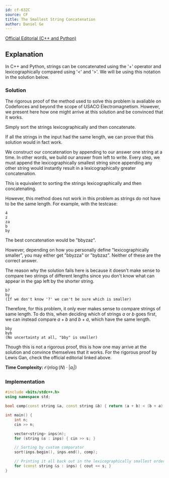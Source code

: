 ```yaml
---
id: cf-632C
source: CF
title: The Smallest String Concatenation
author: Daniel Ge
---
```


[Official Editorial (C++ and Python)](https://codeforces.com/blog/entry/43493)

## Explanation

<Info title="Notation">

In C++ and Python, strings can be concatenated using the '+' operator and lexicographically compared using '\<' and '\>'.
We will be using this notation in the solution below.

</Info>

### Solution

The rigorous proof of the method used to solve this problem is avaliable on Codeforces and beyond the scope of USACO Electromagnetism.
However, we present here how one might arrive at this solution and be convinced that it works.

<Warning title="Bogus Solution">

Simply sort the strings lexicographically and then concatenate.

</Warning>

If all the strings in the input had the same length, we can prove that this solution would in fact work.

<Spoiler title="Proof of above">

We construct our concatenation by appending to our answer one string at a time. In other words, we build our answer from left to write.
Every step, we must append the lexicographically smallest string since appending any other string would instantly result in a lexicographically greater concatenation.

This is equivalent to sorting the strings lexicographically and then concatenating.

</Spoiler>

However, this method does not work in this problem as strings do not have to be the same length.
For example, with the testcase:
```
4
z
za
b
by
```
The best concatenation would be "bbyzaz".

However, depending on how you personally define "lexicographically smaller", you may either get "bbyzza" or "bybzaz".
Neither of these are the correct answer.

The reason why the solution fails here is because it doesn't make sense to compare two strings of different lengths since you don't know what can appear in the gap left by the shorter string.
```
b?
by
(If we don't know '?' we can't be sure which is smaller)
```

Therefore, for this problem, it only ever makes sense to compare strings of same length.
To do this, when deciding which of strings $a$ or $b$ goes first, we can instead compare $a + b$ and $b + a$, which have the same length.
```
bby
byb
(No uncertainty at all, "bby" is smaller)
```

Though this is not a rigorous proof, this is how one may arrive at the solution and convince themselves that it works.
For the rigorous proof by Lewis Gan, check the official editorial linked above.

**Time Complexity:** $\mathcal{O}(n \log(N) \cdot |a_i|)$

### Implementation

<LanguageSection>
<CPPSection>

```cpp
#include <bits/stdc++.h>
using namespace std;

bool comp(const string &a, const string &b) { return (a + b) < (b + a); }

int main() {
	int n;
	cin >> n;

	vector<string> inps(n);
	for (string &s : inps) { cin >> s; }

	// Sorting by custom comparator
	sort(inps.begin(), inps.end(), comp);

	// Printing it all back out in the lexicographically smallest order
	for (const string &s : inps) { cout << s; }
}
```

</CPPSection>
</LanguageSection>
